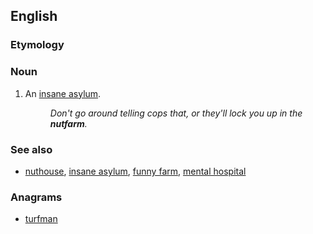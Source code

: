{{rfv}}
==English==

===Etymology===
{{compound|nut|farm}}

===Noun===
{{en-noun}}
# {{informal}} An [[insane asylum]].
#:''Don't go around telling cops that, or they'll lock you up in the '''nutfarm'''.''

===See also===
*{{sense|lunatic asylum}} [[nuthouse]], [[insane asylum]], [[funny farm]], [[mental hospital]]

===Anagrams===
* [[turfman#English|turfman]]